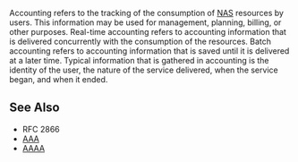 Accounting refers to the tracking of the consumption of [[NAS]] resources by users. This information may be used for management, planning, billing, or other purposes.  Real-time accounting refers to accounting information that is delivered concurrently with the consumption of the resources.  Batch accounting refers to accounting information that is saved until it is delivered at a later time.  Typical information that is gathered in accounting is the identity of the user, the nature of the service delivered, when the service began, and when it ended.


==See Also==
* RFC 2866
* [[AAA]]
* [[AAAA]]